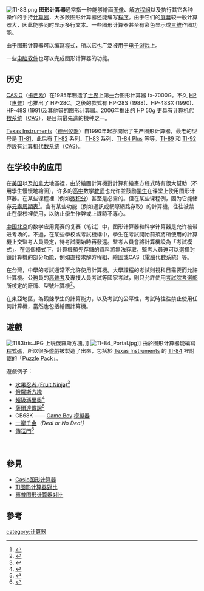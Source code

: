 {{NoteTA
|1=zh-hans:计算器;zh-hk:計數機;zh-tw:計算機;
|2=zh-hans:数学应用;zh-hant:數學應用
}}

[[File:TI-83.png|thumb]]
'''图形计算器'''通常指一种能够繪画[[图像|图像]]、解[[方程組|方程組]]以及执行其它各种操作的手持[[计算器|计算器]]，大多数图形计算器还能编写[[程序|程序]]。由于它们的[[屏幕|屏幕]]较一般计算器大，因此能够同时显示多行文本。一些图形计算器甚至有彩色显示或[[三维|三维]]作图功能。

由于图形计算器可以编寫程式，所以它也广泛被用于[[电子游戏|电子游戏]]上。

一些[[电脑软件|电脑软件]]也可以完成图形计算器的功能。

==历史==
[[CASIO|CASIO]]（[[卡西欧|卡西欧]]）在1985年制造了[[世界|世界]]上第[[一|一]]台图形计算器 fx-7000G。不久 [[HP|HP]]（[[惠普|惠普]]）也推出了 HP-28C。之後的款式有 HP-28S (1988)、HP-48SX (1990)、HP-48S (1991)及其他等的图形计算器。2006年推出的 HP 50g 更具有[[计算机代数系统|计算机代数系统]]（[[CAS|CAS]]），是目前最先進的機种之一。

[[Texas_Instruments|Texas Instruments]]（[[德州仪器|德州仪器]]）自1990年起亦開始了生产图形计算器，最老的型号是 [[TI-81|TI-81]]，此后有 [[TI-82|TI-82]] 系列、[[TI-83|TI-83]] 系列、[[TI-84_Plus|TI-84 Plus]] 等等。[[TI-89|TI-89]] 和 [[TI-92|TI-92]] 亦設有[[计算机代数系统|计算机代数系统]]（[[CAS|CAS]]）。

==在学校中的应用==
在[[美国|美国]]以及[[加拿大|加拿大]]地區裡，由於繪圖計算機對計算和繪畫方程式時有很大幫助（不用學生慢慢地繪圖），许多的[[學校|高中]]数学[[教师|教师]]也允许並鼓励[[学生|学生]]在课堂上使用图形计算器。在某些课程裡（例如[[微积分|微积分]]）甚至是必需的。但在某些课程例{{fact|如物理和化学中图形计算器被禁止使用}}，因为它能储存[[元素周期表|元素周期表]]<ref>{{Cite web |url=https://edu.casio.com/products/supportinformation/ |title=Physium軟體 |accessdate=2019-04-25 |archive-date=2019-04-24 |archive-url=https://web.archive.org/web/20190424091156/http://edu.casio.com/products/supportinformation/ |dead-url=no }}</ref>。含有某些功能（例如通訊或網際網路存取）的計算機，往往被禁止在學校裡使用，以防止學生作弊或上課時不專心。

[[中国|中国]][[北京|北京]]的数学应用竞赛的复赛（笔试）中，图形计算器和科学计算器是允许被带进考场的。不過，在某些學校或考試機構中，學生在考試開始前須將所使用的計算機上交監考人員設定，待考試開始時再發還。監考人員會將計算機設為「考試模式」。在這個模式下，計算機預先存儲的資料將無法存取，監考人員還可以選擇封鎖計算機的部分功能，例如直接求解方程組、繪圖或CAS（電腦代數系統）等。

在台灣，中學的考試通常不允許使用計算機。大學課程的考試則視科目需要而允許計算機。公務員的[[高普考|高普考]]及專技人員考試等國家考試，則只允許使用[[考試院|考試院]][[考選部|考選部]]所核定的廠牌、型號計算機<ref>{{Cite web |url=https://wwwc.moex.gov.tw/main/content/wfrmContentLink.aspx?menu_id=162 |title=國家考試電子計算器措施 |access-date=2018-09-18 |archive-url=https://web.archive.org/web/20180918123705/https://wwwc.moex.gov.tw/main/content/wfrmContentLink.aspx?menu_id=162 |archive-date=2018-09-18 |dead-url=yes }}</ref>。

在東亞地區，為鍛鍊學生的計算能力，以及考試的公平性，考試時往往禁止使用任何計算機，當然也包括繪圖計算機。

==遊戲==
[[File:TI83tris.JPG|thumb]] 上玩俄羅斯方塊。]]
[[File:TI-84_Portal.jpg|thumb]]]]
由於图形计算器能編寫[[程式碼|程式碼]]，所以很多[[遊戲|遊戲]]被製造了出來，包括於 [[Texas_Instruments|Texas Instruments]] 的 [[TI-84|TI-84]] 裡附載的「[http://education.ti.com/educationportal/sites/US/productDetail/us_puzzlepack_83_84.html Puzzle Pack]{{Wayback|url=http://education.ti.com/educationportal/sites/US/productDetail/us_puzzlepack_83_84.html |date=20120109035513 }}」。

遊戲例子︰
* [[水果忍者|水果忍者 (Fruit Ninja)]]<ref>{{cite web|url=http://www.ticalc.org/archives/files/fileinfo/450/45003.html|title=Fruit Ninja (2012) - ticalc.org|website=www.ticalc.org|accessdate=2018-11-17|archive-date=2019-01-18|archive-url=https://web.archive.org/web/20190118235849/https://www.ticalc.org/archives/files/fileinfo/450/45003.html|dead-url=no}}</ref>
* [[俄羅斯方塊|俄羅斯方塊]]
* [[超級瑪里奧|超級瑪里奧]]<ref>{{cite web|url=http://www.ticalc.org/pub/83plus/asm/games/levels/mario/|title=TI-83/84 Plus Assembly Game Levels (Mario) - ticalc.org|website=www.ticalc.org|accessdate=2018-11-17|archive-date=2018-09-10|archive-url=https://web.archive.org/web/20180910233822/https://www.ticalc.org/pub/83plus/asm/games/levels/mario/|dead-url=no}}</ref>
* [[薩爾達傳說|薩爾達傳說]]<ref>{{cite web|url=http://pocketgaming.blogspot.com/2007/03/legend-of-zelda-ti-83-and-friends.html|title=Gaming on the Go: Legend of Zelda TI-83 and friends|first=|last=Gnome|date=2007-03-05|publisher=|accessdate=2018-11-17|archive-date=2018-11-17|archive-url=https://web.archive.org/web/20181117105250/http://pocketgaming.blogspot.com/2007/03/legend-of-zelda-ti-83-and-friends.html|dead-url=no}}</ref>
* GB68K —— [[Game_Boy|Game Boy]] [[模擬器|模擬器]]
* [[一擲千金_(電視節目)|一擲千金]]''（Deal or No Deal）''
* [[傳送門|傳送門]]<ref>{{cite web|url=http://www.omnimaga.org/index.php?action=downloads;sa=view;down=841|title=Omnimaga - Index|website=www.omnimaga.org|accessdate=2018-11-17|archive-date=2018-11-17|archive-url=https://web.archive.org/web/20181117105018/http://www.omnimaga.org/index.php?action=downloads;sa=view;down=841|dead-url=no}}</ref>
<br>
{{more|en:Calculator gaming|l1={{en}}Calculator gaming}}

==參見==
*[[Casio图形计算器|Casio图形计算器]]
*[[TI图形计算器對比|TI图形计算器對比]]
*[[惠普图形计算器对比|惠普图形计算器对比]]

==參考==
<references/>

[[category:计算器|category:计算器]]